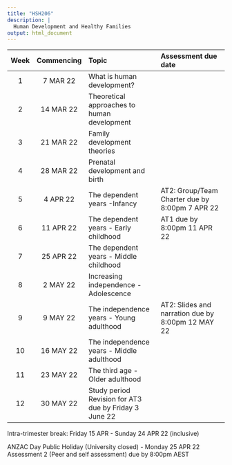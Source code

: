 ```yaml
---
title: "HSH206"
description: |
  Human Development and Healthy Families
output: html_document
---
```


| Week | Commencing | Topic | Assessment due date |
|:---:|:---------:|:------------------------------|:-----------------------------|
| 1 | 7 MAR 22 | What is human development? | |
| 2 | 14 MAR 22 | Theoretical approaches to human development | |
| 3 | 21 MAR 22 | Family development theories | |
| 4 | 28 MAR 22 | Prenatal development and birth | |
| 5 | 4 APR 22 | The dependent years -Infancy | AT2: Group/Team Charter due by 8:00pm 7 APR 22 |
| 6 | 11 APR 22 | The dependent years - Early childhood | AT1 due by 8:00pm 11 APR 22 |
| 7 | 25 APR 22 | The dependent years - Middle childhood | |
| 8 | 2 MAY 22 | Increasing independence -Adolescence | |
| 9 | 9 MAY 22 | The independence years - Young adulthood | AT2: Slides and narration due by 8:00pm 12 MAY 22 |
| 10 | 16 MAY 22 | The independence years - Middle adulthood | |
| 11 | 23 MAY 22 | The third age - Older adulthood | |
| 12 | 30 MAY 22 | Study period Revision for AT3 due by Friday 3 June 22 |

Intra-trimester break: Friday 15 APR - Sunday 24 APR 22 (inclusive)

ANZAC Day Public Holiday (University closed) - Monday 25 APR 22 Assessment 2 (Peer and self assessment) due by 8:00pm AEST 
